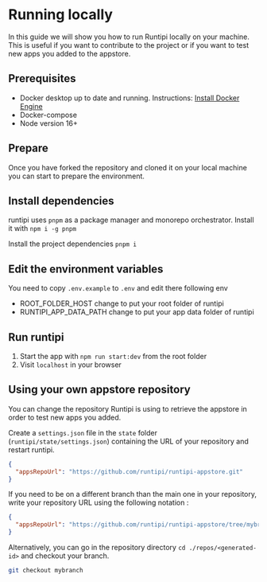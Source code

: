# Running locally

In this guide we will show you how to run Runtipi locally on your machine. This is useful if you want to contribute to the project or if you want to test new apps you added to the appstore.

## Prerequisites

- Docker desktop up to date and running. Instructions: [Install Docker Engine](https://docs.docker.com/engine/install/)
- Docker-compose
- Node version 16+

## Prepare

Once you have forked the repository and cloned it on your local machine you can start to prepare the environment.

## Install dependencies

runtipi uses `pnpm` as a package manager and monorepo orchestrator. Install it with
`npm i -g pnpm`

Install the project dependencies
`pnpm i`

## Edit the environment variables

You need to copy `.env.example` to `.env` and edit there following env

- ROOT_FOLDER_HOST change to put your root folder of runtipi
- RUNTIPI_APP_DATA_PATH change to put your app data folder of runtipi

## Run runtipi

1. Start the app with `npm run start:dev` from the root folder
2. Visit `localhost` in your browser

## Using your own appstore repository

You can change the repository Runtipi is using to retrieve the appstore in order to test new apps you added.

Create a `settings.json` file in the `state` folder (`runtipi/state/settings.json`) containing the URL of your repository and restart runtipi.

```json
{
  "appsRepoUrl": "https://github.com/runtipi/runtipi-appstore.git"
}
```

If you need to be on a different branch than the main one in your repository, write your repository URL using the following notation :

```json
{
  "appsRepoUrl": "https://github.com/runtipi/runtipi-appstore/tree/mybranch"
}
```

Alternatively, you can go in the repository directory `cd ./repos/<generated-id>` and checkout your branch.

```bash
git checkout mybranch
```
